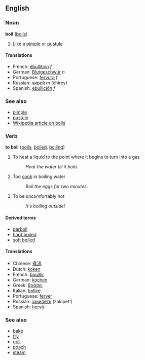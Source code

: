 ==English==
===Noun===
'''boil''' ([[boils]])

# Like a [[pimple]] or [[pustule]]

====Translations====
*French: [[ébullition]] ''f''
*German: [[Blutgeschwür]] ''n''
*Portuguese: [[fervura]] ''f''
*Russian: [[чирей]] ''m'' (chirey)
*Spanish: [[ebullición]] ''f''

===See also===
*[[pimple]]
*[[pustule]]
*[[w:Boil|Wikipedia article on boils]]

===Verb===
'''to boil''' ([[boils]], [[boiled]], [[boiling]])

# To heat a liquid to the point where it begins to turn into a gas
#:''Heat the water till it boils.''
# Too [[cook]] in boiling water
#:''Boil the eggs for two minutes.''
# To be uncomfortably hot
#:''It's boiling outside!''

====Derived terms====
*[[parboil]]
*[[hard boiled]]
*[[soft boiled]]

====Translations====
*Chinese: [[煮沸]]
*Dutch: [[koken]]
*French: [[bouillir]]
*German: [[kochen]]
*Greek: [[βράσει]]
*Italian: [[bollire]]
*Portuguese: [[ferver]]
*Russian: [[закипеть]] (zakipet')
*Spanish: [[hervir]]

===See also===
*[[bake]]
*[[fry]]
*[[grill]]
*[[poach]]
*[[steam]]